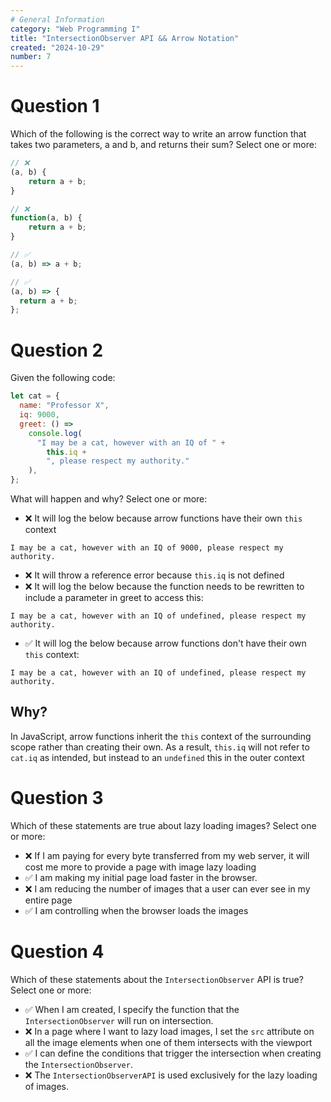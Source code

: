 ```yaml
---
# General Information
category: "Web Programming I"
title: "IntersectionObserver API && Arrow Notation"
created: "2024-10-29"
number: 7
---
```


# Question 1

Which of the following is the correct way to write an arrow function that takes two parameters, a and b, and returns their sum? Select one or more:

```js
// ❌
(a, b) {
    return a + b;
}
```

```js
// ❌
function(a, b) {
    return a + b;
}
```

```js
// ✅
(a, b) => a + b;
```

```js
// ✅
(a, b) => {
  return a + b;
};
```

# Question 2

Given the following code:

```js
let cat = {
  name: "Professor X",
  iq: 9000,
  greet: () =>
    console.log(
      "I may be a cat, however with an IQ of " +
        this.iq +
        ", please respect my authority."
    ),
};
```

What will happen and why? Select one or more:

- ❌ It will log the below because arrow functions have their own `this` context

```text
I may be a cat, however with an IQ of 9000, please respect my authority.
```

- ❌ It will throw a reference error because `this.iq` is not defined
- ❌ It will log the below because the function needs to be rewritten to include a parameter in greet to access this:

```text
I may be a cat, however with an IQ of undefined, please respect my authority.
```

- ✅ It will log the below because arrow functions don't have their own `this` context:

```text
I may be a cat, however with an IQ of undefined, please respect my authority.
```

## Why?

In JavaScript, arrow functions inherit the `this` context of the surrounding scope rather than creating their own. As a result, `this.iq` will not refer to `cat.iq` as intended, but instead to an `undefined` this in the outer context

# Question 3

Which of these statements are true about lazy loading images? Select one or more:

- ❌ If I am paying for every byte transferred from my web server, it will cost me more to provide a page with image lazy loading
- ✅ I am making my initial page load faster in the browser.
- ❌ I am reducing the number of images that a user can ever see in my entire page
- ✅ I am controlling when the browser loads the images

# Question 4

Which of these statements about the `IntersectionObserver` API is true? Select one or more:

- ✅ When I am created, I specify the function that the `IntersectionObserver` will run on intersection.
- ❌ In a page where I want to lazy load images, I set the `src` attribute on all the image elements when one of them intersects with the viewport
- ✅ I can define the conditions that trigger the intersection when creating the `IntersectionObserver`.
- ❌ The `IntersectionObserverAPI` is used exclusively for the lazy loading of images.
